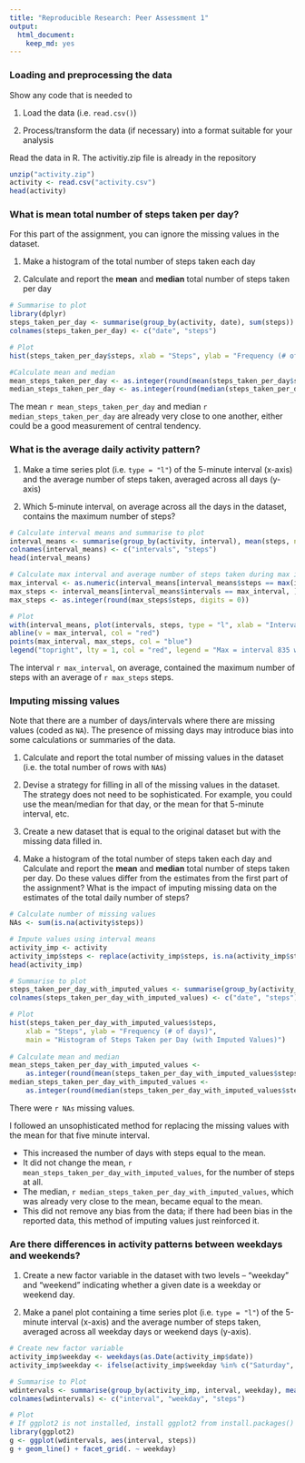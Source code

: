 ```yaml
---
title: "Reproducible Research: Peer Assessment 1"
output: 
  html_document: 
    keep_md: yes
---
```


### Loading and preprocessing the data

Show any code that is needed to

1. Load the data (i.e. `read.csv()`)

2. Process/transform the data (if necessary) into a format suitable for your analysis

Read the data in R. The activitiy.zip file is already in the repository

```r
unzip("activity.zip")
activity <- read.csv("activity.csv")
head(activity)
```
### What is mean total number of steps taken per day?

For this part of the assignment, you can ignore the missing values in
the dataset.

1. Make a histogram of the total number of steps taken each day

2. Calculate and report the **mean** and **median** total number of steps taken per day

```r
# Summarise to plot
library(dplyr)
steps_taken_per_day <- summarise(group_by(activity, date), sum(steps))
colnames(steps_taken_per_day) <- c("date", "steps")

# Plot
hist(steps_taken_per_day$steps, xlab = "Steps", ylab = "Frequency (# of days)", main = "Histogram of Steps Taken Per Day")

#Calculate mean and median
mean_steps_taken_per_day <- as.integer(round(mean(steps_taken_per_day$steps, na.rm = TRUE), digits = 0)); 
median_steps_taken_per_day <- as.integer(round(median(steps_taken_per_day$steps, na.rm = TRUE), digits = 0));
```

The mean `r mean_steps_taken_per_day` and median `r median_steps_taken_per_day` are already very close to one another, either could be a good measurement of central tendency.

### What is the average daily activity pattern?

1. Make a time series plot (i.e. `type = "l"`) of the 5-minute interval (x-axis) and the average number of steps taken, averaged across all days (y-axis)

2. Which 5-minute interval, on average across all the days in the dataset, contains the maximum number of steps?

```r
# Calculate interval means and summarise to plot
interval_means <- summarise(group_by(activity, interval), mean(steps, na.rm = TRUE))
colnames(interval_means) <- c("intervals", "steps")
head(interval_means)

# Calculate max interval and average number of steps taken during max interval
max_interval <- as.numeric(interval_means[interval_means$steps == max(interval_means$steps), 1])
max_steps <- interval_means[interval_means$intervals == max_interval, ]
max_steps <- as.integer(round(max_steps$steps, digits = 0))

# Plot
with(interval_means, plot(intervals, steps, type = "l", xlab = "Interval", ylab = "Steps"))
abline(v = max_interval, col = "red")
points(max_interval, max_steps, col = "blue")
legend("topright", lty = 1, col = "red", legend = "Max = interval 835 with 206 steps")
```

The interval `r max_interval`, on average, contained the maximum number of steps with an average of `r max_steps` steps.

### Imputing missing values

Note that there are a number of days/intervals where there are missing
values (coded as `NA`). The presence of missing days may introduce
bias into some calculations or summaries of the data.

1. Calculate and report the total number of missing values in the dataset (i.e. the total number of rows with `NA`s)

2. Devise a strategy for filling in all of the missing values in the dataset. The strategy does not need to be sophisticated. For example, you could use the mean/median for that day, or the mean for that 5-minute interval, etc.

3. Create a new dataset that is equal to the original dataset but with the missing data filled in.

4. Make a histogram of the total number of steps taken each day and Calculate and report the **mean** and **median** total number of steps taken per day. Do these values differ from the estimates from the first part of the assignment? What is the impact of imputing missing data on the estimates of the total daily number of steps?

```r
# Calculate number of missing values
NAs <- sum(is.na(activity$steps))

# Impute values using interval means
activity_imp <- activity
activity_imp$steps <- replace(activity_imp$steps, is.na(activity_imp$steps), interval_means$steps)
head(activity_imp)

# Summarise to plot
steps_taken_per_day_with_imputed_values <- summarise(group_by(activity_imp, date), sum(steps))
colnames(steps_taken_per_day_with_imputed_values) <- c("date", "steps")

# Plot
hist(steps_taken_per_day_with_imputed_values$steps, 
    xlab = "Steps", ylab = "Frequency (# of days)", 
    main = "Histogram of Steps Taken per Day (with Imputed Values)")
    
# Calculate mean and median
mean_steps_taken_per_day_with_imputed_values <-  
    as.integer(round(mean(steps_taken_per_day_with_imputed_values$steps), digits = 0))
median_steps_taken_per_day_with_imputed_values <-
    as.integer(round(median(steps_taken_per_day_with_imputed_values$steps), digits = 0))
```

There were `r NAs` missing values. 

I followed an unsophisticated method for replacing the missing values with the mean for that five minute interval. 

- This increased the number of days with steps equal to the mean. 
- It did not change the mean, `r mean_steps_taken_per_day_with_imputed_values`, for the number of steps at all. 
- The median, `r median_steps_taken_per_day_with_imputed_values`, which was already very close to the mean, became equal to the mean. 
- This did not remove any bias from the data; if there had been bias in the reported data, this method of imputing values just reinforced it.

### Are there differences in activity patterns between weekdays and weekends?

1. Create a new factor variable in the dataset with two levels -- "weekday" and "weekend" indicating whether a given date is a weekday or weekend day.

2. Make a panel plot containing a time series plot (i.e. `type = "l"`) of the 5-minute interval (x-axis) and the average number of steps taken, averaged across all weekday days or weekend days (y-axis).

```r
# Create new factor variable
activity_imp$weekday <- weekdays(as.Date(activity_imp$date))
activity_imp$weekday <- ifelse(activity_imp$weekday %in% c("Saturday", "Sunday"), "weekend", "weekday")

# Summarise to Plot
wdintervals <- summarise(group_by(activity_imp, interval, weekday), mean(steps))
colnames(wdintervals) <- c("interval", "weekday", "steps")

# Plot
# If ggplot2 is not installed, install ggplot2 from install.packages()
library(ggplot2)
g <- ggplot(wdintervals, aes(interval, steps))
g + geom_line() + facet_grid(. ~ weekday)
```